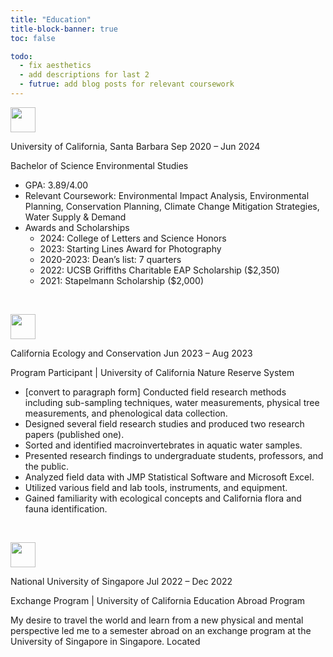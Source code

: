 ```yaml
---
title: "Education"
title-block-banner: true
toc: false

todo:
  - fix aesthetics
  - add descriptions for last 2
  - futrue: add blog posts for relevant coursework
---
```


::: {.gray-block}
::: {.logo}
![](logos/UCSBlogo.png){fig-alt="University of California Santa Barbara Logo" height="40"}
:::

[University of California, Santa Barbara]{.h2} [Sep 2020 -- Jun 2024]{.programdate}



[Bachelor of Science Environmental Studies]{.h4}

-   GPA: 3.89/4.00
-   Relevant Coursework: Environmental Impact Analysis, Environmental Planning, Conservation Planning, Climate Change Mitigation Strategies, Water Supply & Demand
-   Awards and Scholarships
    -   2024: College of Letters and Science Honors
    -   2023: Starting Lines Award for Photography
    -   2020-2023: Dean's list: 7 quarters
    -   2022: UCSB Griffiths Charitable EAP Scholarship ($2,350)
    -   2021: Stapelmann Scholarship ($2,000)
:::

<!-- extra line -->
<br> 

::: {.gray-block}
::: {.logo}
![](logos/ceclogo.png){fig-alt="California Ecology and Conservation Logo" height="40"}
:::
[California Ecology and Conservation]{.h2} [Jun 2023 -- Aug 2023]{.programdate}


[Program Participant \| University of California Nature Reserve System]{.h4}

-   \[convert to paragraph form\] Conducted field research methods including sub-sampling techniques, water measurements, physical tree measurements, and phenological data collection.
-   Designed several field research studies and produced two research papers (published one).
-   Sorted and identified macroinvertebrates in aquatic water samples.
-   Presented research findings to undergraduate students, professors, and the public.
-   Analyzed field data with JMP Statistical Software and Microsoft Excel.
-   Utilized various field and lab tools, instruments, and equipment.
-   Gained familiarity with ecological concepts and California flora and fauna identification.
:::

<br>

::: {.gray-block}
::: {.logo}
![](logos/nuslogo.png){fig-alt="National University of Singapore Logo" height="40"}
:::
[National University of Singapore]{.h2} [Jul 2022 -- Dec 2022]{.programdate}


[Exchange Program \| University of California Education Abroad Program]{.h4}


My desire to travel the world and learn from a new physical and mental perspective led me to a semester abroad on an exchange program at the University of Singapore in Singapore. Located
:::

